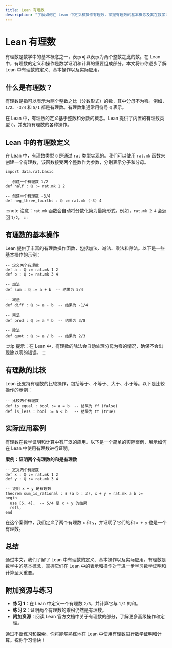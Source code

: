 ```yaml
---
title: Lean 有理数
description: "了解如何在 Lean 中定义和操作有理数，掌握有理数的基本概念及其在数学证明中的应用。"
---
```


# Lean 有理数

有理数是数学中的基本概念之一，表示可以表示为两个整数之比的数。在 Lean 中，有理数的定义和操作是数学证明和计算的重要组成部分。本文将带你逐步了解 Lean 中有理数的定义、基本操作以及实际应用。

## 什么是有理数？

有理数是指可以表示为两个整数之比（分数形式）的数，其中分母不为零。例如，`1/2`、`-3/4` 和 `5/1` 都是有理数。有理数集通常用符号 `ℚ` 表示。

在 Lean 中，有理数的定义基于整数和分数的概念。Lean 提供了内置的有理数类型 `ℚ`，并支持有理数的各种操作。

## Lean 中的有理数定义

在 Lean 中，有理数类型 `ℚ` 是通过 `rat` 类型实现的。我们可以使用 `rat.mk` 函数来创建一个有理数，该函数接受两个整数作为参数，分别表示分子和分母。

```lean
import data.rat.basic

-- 创建一个有理数 1/2
def half : ℚ := rat.mk 1 2

-- 创建一个有理数 -3/4
def neg_three_fourths : ℚ := rat.mk (-3) 4
```

:::note
注意：`rat.mk` 函数会自动将分数化简为最简形式。例如，`rat.mk 2 4` 会返回 `1/2`。
:::

## 有理数的基本操作

Lean 提供了丰富的有理数操作函数，包括加法、减法、乘法和除法。以下是一些基本操作的示例：

```lean
-- 定义两个有理数
def a : ℚ := rat.mk 1 2
def b : ℚ := rat.mk 3 4

-- 加法
def sum : ℚ := a + b  -- 结果为 5/4

-- 减法
def diff : ℚ := a - b  -- 结果为 -1/4

-- 乘法
def prod : ℚ := a * b  -- 结果为 3/8

-- 除法
def quot : ℚ := a / b  -- 结果为 2/3
```

:::tip
提示：在 Lean 中，有理数的除法会自动处理分母为零的情况，确保不会出现除以零的错误。
:::

## 有理数的比较

Lean 还支持有理数的比较操作，包括等于、不等于、大于、小于等。以下是比较操作的示例：

```lean
-- 比较两个有理数
def is_equal : bool := a = b  -- 结果为 ff (false)
def is_less : bool := a < b   -- 结果为 tt (true)
```

## 实际应用案例

有理数在数学证明和计算中有广泛的应用。以下是一个简单的实际案例，展示如何在 Lean 中使用有理数进行证明。

**案例：证明两个有理数的和是有理数**

```lean
-- 定义两个有理数
def x : ℚ := rat.mk 1 2
def y : ℚ := rat.mk 3 4

-- 证明 x + y 是有理数
theorem sum_is_rational : ∃ (a b : ℤ), x + y = rat.mk a b :=
begin
  use [5, 4],  -- 5/4 是 x + y 的结果
  refl,
end
```

在这个案例中，我们定义了两个有理数 `x` 和 `y`，并证明了它们的和 `x + y` 也是一个有理数。

## 总结

通过本文，我们了解了 Lean 中有理数的定义、基本操作以及实际应用。有理数是数学中的基本概念，掌握它们在 Lean 中的表示和操作对于进一步学习数学证明和计算至关重要。

## 附加资源与练习

- **练习 1**：在 Lean 中定义一个有理数 `2/3`，并计算它与 `1/2` 的和。
- **练习 2**：证明两个有理数的乘积仍然是有理数。
- **附加资源**：阅读 Lean 官方文档中关于有理数的部分，了解更多高级操作和定理。

通过不断练习和探索，你将能够熟练地在 Lean 中使用有理数进行数学证明和计算。祝你学习愉快！